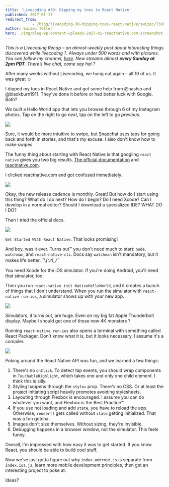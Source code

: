 ```yaml
---
title: 'Livecoding #30: Dipping my toes in React Native'
published: 2017-01-17
redirect_from: 
            - /blog/livecoding-30-dipping-toes-react-native/swizec/7380
author: Swizec Teller
hero: ./img/blog-wp-content-uploads-2017-01-reactnative.com-screenshot-2.png
---
```

_This is a Livecoding Recap – an almost-weekly post about interesting things discovered while livecoding ?. Always under 500 words and with pictures. You can follow my channel, [here](https://livecoding.tv/swizec). New streams almost **every Sunday at 2pm PDT**. There’s live chat, come say hai ?_





After many weeks without Livecoding, we hung out again – all 10 of us. It was great ☺️



I dipped my toes in React Native and got some help from @nashio and @blackburn1911. They've done it before or had better luck with Google. Both?



We built a Hello World app that lets you browse through 6 of my Instagram photos. Tap on the right to go _next_, tap on the left to go _previous_.



![](./img/blog-wp-content-uploads-2017-01-my-first-react-native-app-4.gif)



Sure, it would be more intuitive to swipe, but Snapchat uses taps for going back and forth in stories, and that's my excuse. I also don't know how to make swipes.



The funny thing about starting with React Native is that googling `react native` gives you two big results. [The official documentation](https://facebook.github.io/react-native/) and [reactnative.com](http://www.reactnative.com/).



I clicked reactnative.com and got confused immediately.



![](./img/blog-wp-content-uploads-2017-01-reactnative.com-screenshot-2.png)



Okay, the new release cadence is monthly. Great! But how do I start using this thing? What do I do next? How do I begin? Do I need Xcode? Can I develop in a normal editor? Should I download a specialized IDE? WHAT DO I DO?



Then I tried the official docs.



![](./img/blog-wp-content-uploads-2017-01-official-docs-screenshot-3.png)



`Get Started With React Native`. That looks promising!



And boy, was it ever. Turns out™ you don't need much to start: `node`, `watchman`, and `react-native-cli`. Docs say `watchman` isn't mandatory, but it makes life better. ¯\\_(ツ)\_/¯_



You need Xcode for the iOS simulator. If you're doing Android, you'll need that simulator, too.



Then you run `react-native init NativeHelloWorld`, and it creates a bunch of things that I don't understand. When you run the simulator with `react-native run-ios`, a simulator shows up with your new app.



![](./img/blog-wp-content-uploads-2017-01-initial-simulator-screenshot-1.png)



Simulators, it turns out, are huge. Even on my big fat Apple Thunderbolt display. Maybe I should get one of those new 4K monsters ?



Running `react-native run-ios` also opens a terminal with something called React Packager. Don't know what it is, but it looks necessary. I assume it's a compiler.



![](./img/blog-wp-content-uploads-2017-01-react-packager-screnshot-1.png)



Poking around the React Native API was fun, and we learned a few things:



1. There's no `onClick`. To detect tap events, you should wrap components in `TouchableHighlight`, which takes one and only one child element. I think this is silly.
2. Styling happens through the `style=` prop. There's no CSS. Or at least the project initiating script heavily promotes avoiding stylesheets.
3. Layouting through Flexbox is encouraged. I assume you can do whatever you want, and Flexbox is the Best Practice™.
4. If you use hot loading and add `state`, you have to reload the app. Otherwise, `render()` gets called without `state` getting initialized. That was a fun gotcha.
5. Images don't size themselves. Without sizing, they're invisible.
6. Debugging happens in a browser window, not the simulator. This feels funny.



Overall, I'm impressed with how easy it was to get started. If you know React, you should be able to build cool stuff.



Now we’ve just gotta figure out why `index.android.js` is separate from `index.ios.js`, learn more mobile development principles, then get an interesting project to poke at.



Ideas?